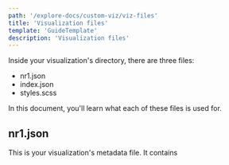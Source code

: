 ```yaml
---
path: '/explore-docs/custom-viz/viz-files'
title: 'Visualization files'
template: 'GuideTemplate'
description: 'Visualization files'
---
```


<Intro>

Inside your visualization's directory, there are three files:

- nr1.json
- index.json
- styles.scss

In this document, you'll learn what each of these files is used for.

</Intro>

## nr1.json

This is your visualization's metadata file. It contains